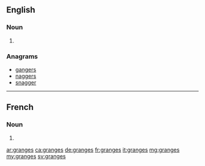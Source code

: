 ==English==

===Noun===
{{head|en|noun plural form}}

# {{plural of|grange|lang=en}}

===Anagrams===
* [[gangers#English|gangers]]
* [[naggers#English|naggers]]
* [[snagger#English|snagger]]

----
==French==

===Noun===
{{head|fr|noun plural form|g=f}}

# {{plural of|grange|lang=fr}}

[[ar:granges]]
[[ca:granges]]
[[de:granges]]
[[fr:granges]]
[[it:granges]]
[[mg:granges]]
[[my:granges]]
[[sv:granges]]